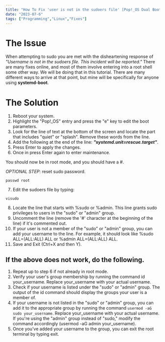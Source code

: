 ```yaml
---
title: "How To Fix 'user is not in the sudoers file' [Pop!_OS Dual Boot]"
date: "2023-07-6"
tags: ["Programming","Linux","Fixes"]
---
```

# The Issue
When attempting to sudo you are met with the disheartening response of *"Username is not in the sudoers file. This incident will be reported."* There are many fixes online, and most of them involve entering into a root shell some other way. We will be doing that in this tutorial. There are many different ways to arrive at that point, but mine will be specifically for anyone using **systemd-boot**. 
# The Solution
1. Reboot your system.
2. Highlight the "Pop!_OS" entry and press the "e" key to edit the boot parameters.
3. Look for the line of text at the bottom of the screen and locate the part that includes "quiet" or "splash". Remove these words from the line.
4. Add the following at the end of the line: ***"systemd.unit=rescue.target"***.
5. Press Enter to apply the changes.
6. Once in press Enter again to enter maintenance.


You should now be in root mode, and you should have a #.

*OPTIONAL STEP*: reset sudo password.

```
passwd root
```
7. Edit the sudoers file by typing: 
```
visudo
```
8. Locate the line that starts with %sudo or %admin. This line grants sudo privileges to users in the "sudo" or "admin" group.
9. Uncomment the line (remove the '#' character at the beginning of the line) if it's commented out.
10. If your user is not a member of the "sudo" or "admin" group, you can add your username to the line. For example, it should look like %sudo ALL=(ALL:ALL) ALL or %admin ALL=(ALL:ALL) ALL.
11. Save and Exit (Ctrl+X and then Y).
## If the above does not work, do the following.
1. Repeat up to step 6 if not already in root mode.
2. Verify your user's group membership by running the command id your_username. Replace your_username with your actual username.
3. Check if your username is listed under the "sudo" or "admin" group. The output of the id command should display the groups your user is a member of.
4. If your username is not listed in the "sudo" or "admin" group, you can add it to the appropriate group by running the command ```usermod -aG sudo your_username```. Replace your_username with your actual username. If you're using the "admin" group instead of "sudo," modify the command accordingly (usermod -aG admin your_username).
5. Once you've added your username to the group, you can exit the root terminal by typing exit.






